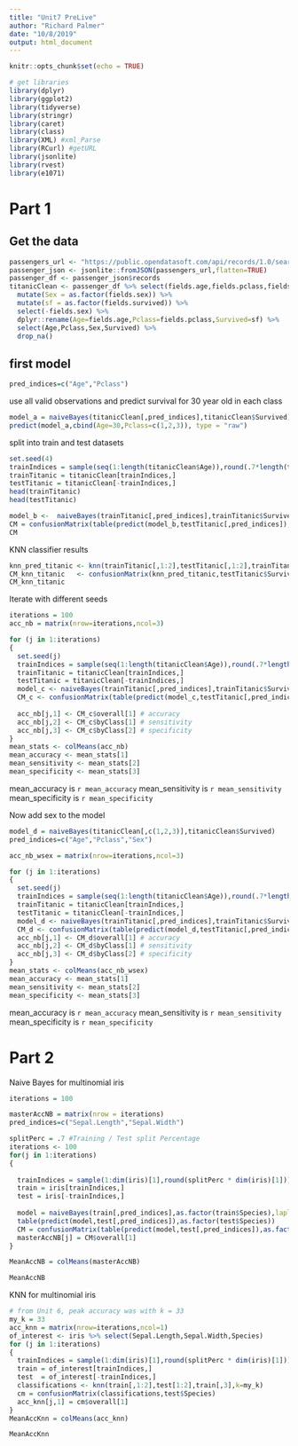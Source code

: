 ```yaml
---
title: "Unit7 PreLive"
author: "Richard Palmer"
date: "10/8/2019"
output: html_document
---
```


```r
knitr::opts_chunk$set(echo = TRUE)

# get libraries
library(dplyr)
library(ggplot2)
library(tidyverse)
library(stringr)
library(caret)
library(class)
library(XML) #xml_Parse
library(RCurl) #getURL
library(jsonlite)
library(rvest)
library(e1071)
```

# Part 1

## Get the data 
```r
passengers_url <- "https://public.opendatasoft.com/api/records/1.0/search/?dataset=titanic-passengers&rows=2000&facet=survived&facet=pclass&facet=sex&facet=age&facet=embarked"
passenger_json <- jsonlite::fromJSON(passengers_url,flatten=TRUE)
passenger_df <- passenger_json$records
titanicClean <- passenger_df %>% select(fields.age,fields.pclass,fields.survived,fields.sex) %>%
  mutate(Sex = as.factor(fields.sex)) %>% 
  mutate(sf = as.factor(fields.survived)) %>%
  select(-fields.sex) %>%
  dplyr::rename(Age=fields.age,Pclass=fields.pclass,Survived=sf) %>%
  select(Age,Pclass,Sex,Survived) %>%
  drop_na()
```

## first model

```r
pred_indices=c("Age","Pclass")
```

use all valid observations and predict survival for 30 year old in each class
```r
model_a = naiveBayes(titanicClean[,pred_indices],titanicClean$Survived)
predict(model_a,cbind(Age=30,Pclass=c(1,2,3)), type = "raw")
```

split into train and test datasets
```r
set.seed(4)
trainIndices = sample(seq(1:length(titanicClean$Age)),round(.7*length(titanicClean$Age)))
trainTitanic = titanicClean[trainIndices,]
testTitanic = titanicClean[-trainIndices,]
head(trainTitanic)
head(testTitanic)
```

```r
model_b <-  naiveBayes(trainTitanic[,pred_indices],trainTitanic$Survived)
CM = confusionMatrix(table(predict(model_b,testTitanic[,pred_indices]),as.factor(testTitanic$Survived)))
CM
```

KNN classifier results
```r
knn_pred_titanic <- knn(trainTitanic[,1:2],testTitanic[,1:2],trainTitanic$Survived,k=3,prob=TRUE)
CM_knn_titanic   <- confusionMatrix(knn_pred_titanic,testTitanic$Survived)
CM_knn_titanic

```


Iterate with different seeds
```r
iterations = 100
acc_nb = matrix(nrow=iterations,ncol=3)

for (j in 1:iterations)
{
  set.seed(j)
  trainIndices = sample(seq(1:length(titanicClean$Age)),round(.7*length(titanicClean$Age)))
  trainTitanic = titanicClean[trainIndices,]
  testTitanic = titanicClean[-trainIndices,]
  model_c <- naiveBayes(trainTitanic[,pred_indices],trainTitanic$Survived)
  CM_c <- confusionMatrix(table(predict(model_c,testTitanic[,pred_indices]),as.factor(testTitanic$Survived)))
                          
  acc_nb[j,1] <- CM_c$overall[1] # accuracy
  acc_nb[j,2] <- CM_c$byClass[1] # sensitivity
  acc_nb[j,3] <- CM_c$byClass[2] # specificity
}
mean_stats <- colMeans(acc_nb)
mean_accuracy <- mean_stats[1]
mean_sensitivity <- mean_stats[2]
mean_specificity <- mean_stats[3]

```

mean_accuracy is `r mean_accuracy`
mean_sensitivity is `r mean_sensitivity`
mean_specificity is `r mean_specificity`

Now add sex to the model
```r
model_d = naiveBayes(titanicClean[,c(1,2,3)],titanicClean$Survived)
pred_indices=c("Age","Pclass","Sex")

acc_nb_wsex = matrix(nrow=iterations,ncol=3)

for (j in 1:iterations)
{
  set.seed(j)
  trainIndices = sample(seq(1:length(titanicClean$Age)),round(.7*length(titanicClean$Age)))
  trainTitanic = titanicClean[trainIndices,]
  testTitanic = titanicClean[-trainIndices,]
  model_d <- naiveBayes(trainTitanic[,pred_indices],trainTitanic$Survived)
  CM_d <- confusionMatrix(table(predict(model_d,testTitanic[,pred_indices]),as.factor(testTitanic$Survived)))
  acc_nb[j,1] <- CM_d$overall[1] # accuracy
  acc_nb[j,2] <- CM_d$byClass[1] # sensitivity
  acc_nb[j,3] <- CM_d$byClass[2] # specificity
}
mean_stats <- colMeans(acc_nb_wsex)
mean_accuracy <- mean_stats[1]
mean_sensitivity <- mean_stats[2]
mean_specificity <- mean_stats[3]

```

mean_accuracy is `r mean_accuracy`
mean_sensitivity is `r mean_sensitivity`
mean_specificity is `r mean_specificity`

# Part 2

Naive Bayes for multinomial iris
```r

iterations = 100

masterAccNB = matrix(nrow = iterations)
pred_indices=c("Sepal.Length","Sepal.Width")

splitPerc = .7 #Training / Test split Percentage
iterations <- 100
for(j in 1:iterations)
{
  
  trainIndices = sample(1:dim(iris)[1],round(splitPerc * dim(iris)[1]))
  train = iris[trainIndices,]
  test = iris[-trainIndices,]
  
  model = naiveBayes(train[,pred_indices],as.factor(train$Species),laplace = 1)
  table(predict(model,test[,pred_indices]),as.factor(test$Species))
  CM = confusionMatrix(table(predict(model,test[,pred_indices]),as.factor(test$Species)))
  masterAccNB[j] = CM$overall[1]
}

MeanAccNB = colMeans(masterAccNB)

MeanAccNB

```

KNN for multinomial iris
```r
# from Unit 6, peak accuracy was with k = 33
my_k = 33
acc_knn = matrix(nrow=iterations,ncol=1)
of_interest <- iris %>% select(Sepal.Length,Sepal.Width,Species)
for (j in 1:iterations)
{
  trainIndices = sample(1:dim(iris)[1],round(splitPerc * dim(iris)[1]))
  train = of_interest[trainIndices,]
  test  = of_interest[-trainIndices,]
  classifications <- knn(train[,1:2],test[1:2],train[,3],k=my_k)
  cm = confusionMatrix(classifications,test$Species)
  acc_knn[j,1] = cm$overall[1]
}
MeanAccKnn = colMeans(acc_knn)

MeanAccKnn
```









